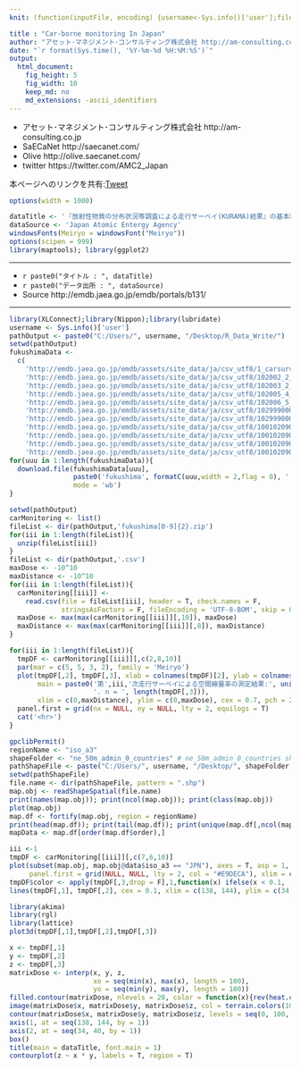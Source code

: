```yaml
---
knit: (function(inputFile, encoding) {username<-Sys.info()['user'];fileName<-'defaultPath.csv';pathToFile <-paste0('C:/Users/', username,'/Desktop/pathToCSV/');setwd(pathToFile);buf0<-read.csv(fileName,header = F,skip = 0,stringsAsFactor = F,check.names = F,fileEncoding = 'utf-8');timeStamp<-format(Sys.time(),'%Y%m%d%H%M%S');rmarkdown::render(inputFile, encoding = encoding, output_file = paste0('C:/Users/',username,buf0[2,1],'charts/','am-consulting.co.jp-CarBorneMonitoring.html')) })

title : "Car-borne monitoring In Japan"
author: "アセット･マネジメント･コンサルティング株式会社 http://am-consulting.co.jp"
date: "`r format(Sys.time(), '%Y-%m-%d %H:%M:%S')`"
output: 
  html_document:
    fig_height: 5
    fig_width: 10
    keep_md: no
    md_extensions: -ascii_identifiers 
---
```

<link href="http://knowledgevault.saecanet.com/components/rmarkdown-html.css" rel="stylesheet">
<style>.main-container {max-width : 1000px;}</style>

<script>
<!-- # Reference http://www.hanselman.com/blog/MakingNegativeNumbersTurnRedUsingCSSAndJavascript.aspx -->
function MakeNegative() {
  TDs = document.getElementsByTagName('td');
  for (var i=0; i<TDs.length; i++) {
    var temp = TDs[i];
    if (temp.firstChild.nodeValue.indexOf('-') == 0) temp.className = "negative";
  }
}
</script>

- アセット･マネジメント･コンサルティング株式会社 http://am-consulting.co.jp
- SaECaNet http://saecanet.com/
- Olive http://olive.saecanet.com/
- twitter https://twitter.com/AMC2_Japan

本ページへのリンクを共有:<a href="https://twitter.com/share" class="twitter-share-button" data-via="AMC2_Japan" data-size="large">Tweet</a> <script>!function(d,s,id){var js,fjs=d.getElementsByTagName(s)[0],p=/^http:/.test(d.location)?'http':'https';if(!d.getElementById(id)){js=d.createElement(s);js.id=id;js.src=p+'://platform.twitter.com/widgets.js';fjs.parentNode.insertBefore(js,fjs);}}(document, 'script', 'twitter-wjs');</script>

```r
options(width = 1000)
```

```r
dataTitle <- '『放射性物質の分布状況等調査による走行サーベイ(KURAMA)結果』の基本統計量分析'
dataSource <- 'Japan Atomic Entergy Agency'
windowsFonts(Meiryo = windowsFont("Meiryo"))
options(scipen = 999)
library(maptools); library(ggplot2)
```

***

- `r paste0("タイトル : ", dataTitle)`
- `r paste0("データ出所 : ", dataSource)`
- Source http://emdb.jaea.go.jp/emdb/portals/b131/

***

```r
library(XLConnect);library(Nippon);library(lubridate)
username <- Sys.info()['user']
pathOutput <- paste0("C:/Users/", username, "/Desktop/R_Data_Write/")
setwd(pathOutput)
fukushimaData <-
  c(
    'http://emdb.jaea.go.jp/emdb/assets/site_data/ja/csv_utf8/1_carsurvey/1_07.csv.zip',
    'http://emdb.jaea.go.jp/emdb/assets/site_data/ja/csv_utf8/102002_2_carsurvey_KURAMA1/102002_07.csv.zip',
    'http://emdb.jaea.go.jp/emdb/assets/site_data/ja/csv_utf8/102003_2_carsurvey_KURAMA2/102003_07.csv.zip',
    'http://emdb.jaea.go.jp/emdb/assets/site_data/ja/csv_utf8/102005_4_carsurvey_KURAMA2/102005_07.csv.zip',
    'http://emdb.jaea.go.jp/emdb/assets/site_data/ja/csv_utf8/102006_5_carsurvey_KURAMA2/102006_07.csv.zip',
    'http://emdb.jaea.go.jp/emdb/assets/site_data/ja/csv_utf8/10299900000/10299900000_07.csv.zip',
    'http://emdb.jaea.go.jp/emdb/assets/site_data/ja/csv_utf8/10299900001/10299900001_07.csv.zip',
    'http://emdb.jaea.go.jp/emdb/assets/site_data/ja/csv_utf8/10010209008/10010209008_07.csv.zip',
    'http://emdb.jaea.go.jp/emdb/assets/site_data/ja/csv_utf8/10010209009/10010209009_07.csv.zip',
    'http://emdb.jaea.go.jp/emdb/assets/site_data/ja/csv_utf8/10010209010/10010209010_07.csv.zip',
    'http://emdb.jaea.go.jp/emdb/assets/site_data/ja/csv_utf8/10010209011/10010209011_07.csv.zip')
for(uuu in 1:length(fukushimaData)){
  download.file(fukushimaData[uuu], 
                paste0('fukushima', formatC(uuu,width = 2,flag = 0), '.zip'), 
                mode = 'wb')
}
```

```r
setwd(pathOutput)
carMonitoring <- list()
fileList <- dir(pathOutput,'fukushima[0-9]{2}.zip')
for(iii in 1:length(fileList)){
  unzip(fileList[iii])
}
fileList <- dir(pathOutput,'.csv')
maxDose <- -10^10
maxDistance <- -10^10
for(iii in 1:length(fileList)){
  carMonitoring[[iii]] <-
    read.csv(file = fileList[iii], header = T, check.names = F,
             stringsAsFactors = F, fileEncoding = 'UTF-8-BOM', skip = 0)
  maxDose <- max(max(carMonitoring[[iii]][,10]), maxDose)
  maxDistance <- max(max(carMonitoring[[iii]][,8]), maxDistance)
}
```

```r
for(iii in 1:length(fileList)){
  tmpDF <- carMonitoring[[iii]][,c(2,8,10)]
  par(mar = c(5, 5, 3, 2), family = 'Meiryo')
  plot(tmpDF[,2], tmpDF[,3], xlab = colnames(tmpDF)[2], ylab = colnames(tmpDF)[3],
       main = paste0('第',iii,'次走行サーベイによる空間線量率の測定結果:', unique(tmpDF[,1]), 
                     '. n = ', length(tmpDF[,3])),
       xlim = c(0,maxDistance), ylim = c(0,maxDose), cex = 0.7, pch = 20, col = 'blue')
  panel.first = grid(nx = NULL, ny = NULL, lty = 2, equilogs = T)
  cat('<hr>')
}
```

```r
gpclibPermit()
regionName <- "iso_a3"
shapeFolder <- "ne_50m_admin_0_countries" # ne_50m_admin_0_countries shapeFile ne_50m_urban_areas
pathShapeFile <- paste("C:/Users/", username, "/Desktop/", shapeFolder, "/", sep = "")
setwd(pathShapeFile)
file.name <- dir(pathShapeFile, pattern = ".shp")
map.obj <- readShapeSpatial(file.name)
print(names(map.obj)); print(ncol(map.obj)); print(class(map.obj))
plot(map.obj)
map.df <- fortify(map.obj, region = regionName)
print(head(map.df)); print(tail(map.df)); print(unique(map.df[,ncol(map.df)]))
mapData <- map.df[order(map.df$order),]
```

```r
iii <-1
tmpDF <- carMonitoring[[iii]][,c(7,6,10)]
plot(subset(map.obj, map.obj@data$iso_a3 == "JPN"), axes = T, asp = 1,
     panel.first = grid(NULL, NULL, lty = 2, col = "#E9DECA"), xlim = c(138, 144), ylim = c(34, 40))
tmpDF$color <- apply(tmpDF[,3,drop = F],1,function(x) ifelse(x < 0.1, 'red', ifelse(x < 0.2, 'blue', 'green')))
lines(tmpDF[,1], tmpDF[,2], cex = 0.1, xlim = c(138, 144), ylim = c(34, 40), type = 'p', col = tmpDF$color)
```

```r
library(akima)
library(rgl)
library(lattice)
plot3d(tmpDF[,1],tmpDF[,2],tmpDF[,3])
```

```r
x <- tmpDF[,1]
y <- tmpDF[,2]
z <- tmpDF[,3]
matrixDose <- interp(x, y, z,
                     xo = seq(min(x), max(x), length = 100),
                     yo = seq(min(y), max(y), length = 100))
filled.contour(matrixDose, nlevels = 20, color = function(x){rev(heat.colors(x, alpha=1))})
image(matrixDose$x, matrixDose$y, matrixDose$z, col = terrain.colors(100), axes = F)
contour(matrixDose$x, matrixDose$y, matrixDose$z, levels = seq(0, 100, by = 0.1), add = T, col = "blue")
axis(1, at = seq(138, 144, by = 1))
axis(2, at = seq(34, 40, by = 1))
box()
title(main = dataTitle, font.main = 1)
contourplot(z ~ x * y, labels = T, region = T)
```
